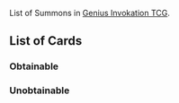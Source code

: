 {{GeniusInvokationTCGTabs}}
{{CustomTabs
|rootpage=Genius Invokation TCG/Card List
|class=custom-tabs-secondary
|tab1=Overview
|tab2=Character Cards
|tab3=Equipment Cards
|tab4=Support Cards
|tab5=Event Cards
|tab6=Summons
}}
List of Summons in [[Genius Invokation TCG]].

==List of Cards==
===Obtainable===
{{Genius Invokation TCG Cards by Category Table
|Genius Invokation TCG Summons
|not1=Unobtainable Cards
|notype=1
|noelement=1
|noweapon=1
|nogroup=1
|nocost=1
|nofaction=1
|yesusage=1
|yeseffect=1
}}

===Unobtainable===
{{Genius Invokation TCG Cards by Category Table
|Genius Invokation TCG Summons&Unobtainable Cards
|notype=1
|noelement=1
|noweapon=1
|nogroup=1
|nocost=1
|nofaction=1
|yesusage=1
|yeseffect=1
}}